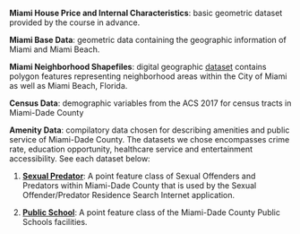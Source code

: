 **Miami House Price and Internal Characteristics**: basic geometric dataset provided by the course in advance.

**Miami Base Data**: geometric data containing the geographic information of Miami and Miami Beach. 

**Miami Neighborhood Shapefiles**: digital geographic [dataset](https://hub.arcgis.com/datasets/2f54a0cbd67046f2bd100fb735176e6c_0) contains polygon features representing neighborhood areas within the City of Miami as well as Miami Beach, Florida. 

**Census Data**: demographic variables from the ACS 2017 for census tracts in Miami-Dade County

**Amenity Data**: compilatory data chosen for describing amenities and public service of Miami-Dade County. The datasets we chose encompasses crime rate, education opportunity, healthcare service and entertainment accessibility. See each dataset below:

1. [**Sexual Predator**](https://gis-mdc.opendata.arcgis.com/datasets/sexual-predator/data): A point feature class of Sexual Offenders and Predators within Miami-Dade County that is used by the Sexual Offender/Predator Residence Search Internet application.

2. [**Public School**](https://gis-mdc.opendata.arcgis.com/datasets/public-school): A point feature class of the Miami-Dade County Public Schools facilities.